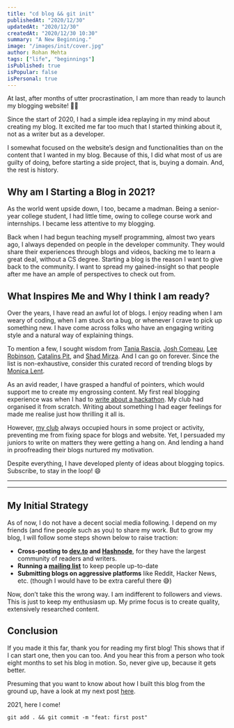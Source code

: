 ```yaml
---
title: "cd blog && git init"
publishedAt: "2020/12/30"
updatedAt: "2020/12/30"
createdAt: "2020/12/30 10:30"
summary: "A New Beginning."
image: "/images/init/cover.jpg"
author: Rohan Mehta
tags: ["life", "beginnings"]
isPublished: true
isPopular: false
isPersonal: true
---
```


At last, after months of utter procrastination, I am more than ready to launch my blogging website! 🎉🎉

Since the start of 2020, I had a simple idea replaying in my mind about creating my blog. It excited me far too much that I started thinking about it, not as a writer but as a developer.

I somewhat focused on the website’s design and functionalities than on the content that I wanted in my blog. Because of this, I did what most of us are guilty of doing, before starting a side project, that is, buying a domain. And, the rest is history.

## Why am I Starting a Blog in 2021?

As the world went upside down, I too, became a madman. Being a senior-year college student, I had little time, owing to college course work and internships. I became less attentive to my blogging.

Back when I had begun teaching myself programming, almost two years ago, I always depended on people in the developer community. They would share their experiences through blogs and videos, backing me to learn a great deal, without a CS degree. Starting a blog is the reason I want to give back to the community. I want to spread my gained-insight so that people after me have an ample of perspectives to check out from.

## What Inspires Me and Why I think I am ready?

Over the years, I have read an awful lot of blogs. I enjoy reading when I am weary of coding, when I am stuck on a bug, or whenever I crave to pick up something new. I have come across folks who have an engaging writing style and a natural way of explaining things.

To mention a few, I sought wisdom from [Tania Rascia](https://taniarascia.com/), [Josh Comeau](https://www.joshwcomeau.com/), [Lee Robinson](https://leerob.io/), [Catalins Pit](https://catalins.tech/), and [Shad Mirza](https://iamshadmirza.com/). And I can go on forever. Since the list is non-exhaustive, consider this curated record of trending blogs by [Monica Lent](https://bloggingfordevs.com/).

As an avid reader, I have grasped a handful of pointers, which would support me to create my engrossing content. My first real blogging experience was when I had to [write about a hackathon](https://medium.com/dsckiet/mlh-local-hack-day-2019-hack-status-200-how-we-organized-our-first-hackathon-from-scratch-29deb4c203f9). My club had organised it from scratch. Writing about something I had eager feelings for made me realise just how thrilling it all is.

However, [my club](https://dsckiet.com/) always occupied hours in some project or activity, preventing me from fixing space for blogs and website. Yet, I persuaded my juniors to write on matters they were getting a hang on. And lending a hand in proofreading their blogs nurtured my motivation.

Despite everything, I have developed plenty of ideas about blogging topics. Subscribe, to stay in the loop! 😄

<hr />
<NewsletterForm />
<hr />

## My Initial Strategy

As of now, I do not have a decent social media following.
I depend on my friends (and fine people such as you) to share my work. But to grow
my blog, I will follow some steps shown below to raise traction:

-   **Cross-posting to [dev.to](https://dev.to/rhnmht30) and [Hashnode](https://rhnmht30.hashnode.dev/)**, for they have the largest community of readers and writers.
-   **Running a [mailing list](/newsletter)** to keep people up-to-date
-   **Submitting blogs on aggressive platforms** like Reddit, Hacker News, etc. (though I would have to be extra careful there 😅)

Now, don’t take this the wrong way. I am indifferent to followers and views. This is just to keep my enthusiasm up. My prime focus is to create quality, extensively researched content.

## Conclusion

If you made it this far, thank you for reading my first blog! This shows that if I can start one, then you can too. And you hear this from a person who took eight months to set his blog in motion. So, never give up, because it gets better.

Presuming that you want to know about how I built this blog from the ground up, have a look at my next post [here](/blog/i-over-engineered-my-blog).

2021, here I come!

`git add . && git commit -m "feat: first post"`
